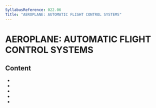 ```yaml
---
SyllabusReference: 022.06
Title: "AEROPLANE: AUTOMATIC FLIGHT CONTROL SYSTEMS"
---
```


# AEROPLANE: AUTOMATIC FLIGHT CONTROL SYSTEMS

## Content

- <Link href="022.06.01" />
- <Link href="022.06.02" />
- <Link href="022.06.03" />
- <Link href="022.06.04" />
- <Link href="022.06.05" />
